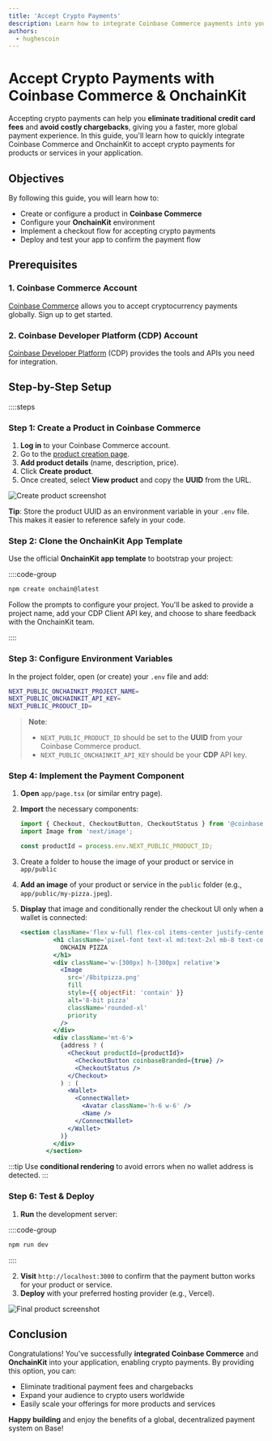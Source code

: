 ```yaml
---
title: 'Accept Crypto Payments'
description: Learn how to integrate Coinbase Commerce payments into your application using OnchainKit.
authors:
  - hughescoin
---
```


# Accept Crypto Payments with Coinbase Commerce & OnchainKit

Accepting crypto payments can help you **eliminate traditional credit card fees** and **avoid costly chargebacks**, giving you a faster, more global payment experience. In this guide, you'll learn how to quickly integrate Coinbase Commerce and OnchainKit to accept crypto payments for products or services in your application.

## Objectives

By following this guide, you will learn how to:

- Create or configure a product in **Coinbase Commerce**
- Configure your **OnchainKit** environment
- Implement a checkout flow for accepting crypto payments
- Deploy and test your app to confirm the payment flow

## Prerequisites

### 1. Coinbase Commerce Account

[Coinbase Commerce](https://beta.commerce.coinbase.com/sign-up) allows you to accept cryptocurrency payments globally. Sign up to get started.

### 2. Coinbase Developer Platform (CDP) Account

[Coinbase Developer Platform](https://www.coinbase.com/cloud) (CDP) provides the tools and APIs you need for integration.

## Step-by-Step Setup

::::steps

### Step 1: Create a Product in Coinbase Commerce

1. **Log in** to your Coinbase Commerce account.
2. Go to the [product creation page](https://beta.commerce.coinbase.com/products).
3. **Add product details** (name, description, price).
4. Click **Create product**.
5. Once created, select **View product** and copy the **UUID** from the URL.

![Create product screenshot](/images/onchainkit-tutorials/pay-create-product-details.png)

**Tip**: Store the product UUID as an environment variable in your `.env` file. This makes it easier to reference safely in your code.

### Step 2: Clone the OnchainKit App Template

Use the official **OnchainKit app template** to bootstrap your project:

::::code-group

```bash [npm]
npm create onchain@latest
```

Follow the prompts to configure your project. You'll be asked to provide a project name, add your CDP Client API key, and choose to share feedback with the OnchainKit team.

::::

### Step 3: Configure Environment Variables

In the project folder, open (or create) your `.env` file and add:

```bash
NEXT_PUBLIC_ONCHAINKIT_PROJECT_NAME=
NEXT_PUBLIC_ONCHAINKIT_API_KEY=
NEXT_PUBLIC_PRODUCT_ID=
```

> **Note**:
>
> - `NEXT_PUBLIC_PRODUCT_ID` should be set to the **UUID** from your Coinbase Commerce product.
> - `NEXT_PUBLIC_ONCHAINKIT_API_KEY` should be your **CDP** API key.

### Step 4: Implement the Payment Component

1. **Open** `app/page.tsx` (or similar entry page).
2. **Import** the necessary components:

   ```typescript
   import { Checkout, CheckoutButton, CheckoutStatus } from '@coinbase/onchainkit/checkout';
   import Image from 'next/image';

   const productId = process.env.NEXT_PUBLIC_PRODUCT_ID;
   ```

3. Create a folder to house the image of your product or service in `app/public`
4. **Add an image** of your product or service in the `public` folder (e.g., `app/public/my-pizza.jpeg`).
5. **Display** that image and conditionally render the checkout UI only when a wallet is connected:

   ```jsx
   <section className='flex w-full flex-col items-center justify-center gap-8 px-2 py-4'>
            <h1 className='pixel-font text-xl md:text-2xl mb-8 text-center'>
              ONCHAIN PIZZA
            </h1>
            <div className='w-[300px] h-[300px] relative'>
              <Image
                src='/8bitpizza.png'
                fill
                style={{ objectFit: 'contain' }}
                alt='8-bit pizza'
                className='rounded-xl'
                priority
              />
            </div>
            <div className='mt-6'>
              {address ? (
                <Checkout productId={productId}>
                  <CheckoutButton coinbaseBranded={true} />
                  <CheckoutStatus />
                </Checkout>
              ) : (
                <Wallet>
                  <ConnectWallet>
                    <Avatar className='h-6 w-6' />
                    <Name />
                  </ConnectWallet>
                </Wallet>
              )}
            </div>
          </section>
   ```

:::tip
Use **conditional rendering** to avoid errors when no wallet address is detected.
:::

### Step 6: Test & Deploy

1. **Run** the development server:

::::code-group

```bash [npm]
npm run dev
```

::::

2. **Visit** `http://localhost:3000` to confirm that the payment button works for your product or service.
3. **Deploy** with your preferred hosting provider (e.g., Vercel).

![Final product screenshot](/images/onchainkit-tutorials/pay-final-product.png)

## Conclusion

Congratulations! You've successfully **integrated Coinbase Commerce** and **OnchainKit** into your application, enabling crypto payments. By providing this option, you can:

- Eliminate traditional payment fees and chargebacks
- Expand your audience to crypto users worldwide
- Easily scale your offerings for more products and services

**Happy building** and enjoy the benefits of a global, decentralized payment system on Base!

[Passkeys]: https://www.coinbase.com/blog/introducing-passkeys-a-safer-and-easier-way-to-sign-in-to-coinbase
[Reown]: https://cloud.reown.com/
[product creation page]: https://beta.commerce.coinbase.com/products
